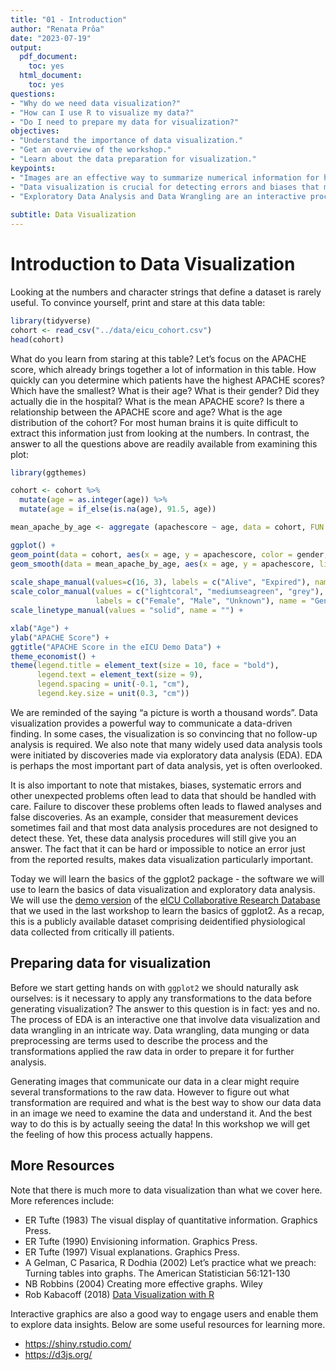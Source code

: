 ---
title: "01 - Introduction"
author: "Renata Prôa"
date: "2023-07-19"
output:
  pdf_document:
    toc: yes
  html_document:
    toc: yes
questions:
- "Why do we need data visualization?"
- "How can I use R to visualize my data?"
- "Do I need to prepare my data for visualization?"
objectives:
- "Understand the importance of data visualization."
- "Get an overview of the workshop."
- "Learn about the data preparation for visualization."
keypoints:
- "Images are an effective way to summarize numerical information for humans and communicate data-driven findings."
- "Data visualization is crucial for detecting errors and biases that might lead to flawed analyses and false discoveries."
- "Exploratory Data Analysis and Data Wrangling are an interactive process through which we understand and prepare the data for further analysis."
  
subtitle: Data Visualization
---

# Introduction to Data Visualization

Looking at the numbers and character strings that define a dataset is rarely useful. To convince yourself, print and stare at this data table:

```{r, message=FALSE}
library(tidyverse)
cohort <- read_csv("../data/eicu_cohort.csv")
head(cohort)
```

What do you learn from staring at this table? Let's focus on the APACHE score, which already brings together a lot of information in this table. How quickly can you determine which patients have the highest APACHE scores? Which have the smallest? What is their age? What is their gender? Did they actually die in the hospital? What is the mean APACHE score? Is there a relationship between the APACHE score and age? What is the age distribution of the cohort? For most human brains it is quite difficult to extract this information just from looking at the numbers. In contrast, the answer to all the questions above are readily available from examining this plot:

```{r, message=FALSE}
library(ggthemes)

cohort <- cohort %>%
  mutate(age = as.integer(age)) %>%
  mutate(age = if_else(is.na(age), 91.5, age))

mean_apache_by_age <- aggregate (apachescore ~ age, data = cohort, FUN = mean)

ggplot() +
geom_point(data = cohort, aes(x = age, y = apachescore, color = gender, shape = actualhospitalmortality)) +
geom_smooth(data = mean_apache_by_age, aes(x = age, y = apachescore, linetype = "Mean APACHE Score")) +
  
scale_shape_manual(values=c(16, 3), labels = c("Alive", "Expired"), name = 'Hospital Mortality')+
scale_color_manual(values = c("lightcoral", "mediumseagreen", "grey"), 
                   labels = c("Female", "Male", "Unknown"), name = "Gender") +
scale_linetype_manual(values = "solid", name = "") +

xlab("Age") + 
ylab("APACHE Score") +
ggtitle("APACHE Score in the eICU Demo Data") +
theme_economist() +
theme(legend.title = element_text(size = 10, face = "bold"), 
      legend.text = element_text(size = 9),
      legend.spacing = unit(-0.1, "cm"),
      legend.key.size = unit(0.3, "cm"))
```

We are reminded of the saying "a picture is worth a thousand words". Data visualization provides a powerful way to communicate a data-driven finding. In some cases, the visualization is so convincing that no follow-up analysis is required. We also note that many widely used data analysis tools were initiated by discoveries made via exploratory data analysis (EDA). EDA is perhaps the most important part of data analysis, yet is often overlooked.

It is also important to note that mistakes, biases, systematic errors and other unexpected problems often lead to data that should be handled with care. Failure to discover these problems often leads to flawed analyses and false discoveries. As an example, consider that measurement devices sometimes fail and that most data analysis procedures are not designed to detect these. Yet, these data analysis procedures will still give you an answer. The fact that it can be hard or impossible to notice an error just from the reported results, makes data visualization particularly important.

Today we will learn the basics of the ggplot2 package - the software we will use to learn the basics of data visualization and exploratory data analysis. We will use the [demo version](https://doi.org/10.13026/4mxk-na84) of the [eICU Collaborative Research Database](https://eicu-crd.mit.edu/about/eicu/) that we used in the last workshop to learn the basics of ggplot2. As a recap, this is a publicly available dataset comprising deidentified physiological data collected from critically ill patients.

## Preparing data for visualization

Before we start getting hands on with `ggplot2` we should naturally ask ourselves: is it necessary to apply any transformations to the data before generating visualization? The answer to this question is in fact: yes and no. The process of EDA is an interactive one that involve data visualization and data wrangling in an intricate way. Data wrangling, data munging or data preprocessing are terms used to describe the process and the transformations applied the raw data in order to prepare it for further analysis.

Generating images that communicate our data in a clear might require several transformations to the raw data. However to figure out what transformation are required and what is the best way to show our data data in an image we need to examine the data and understand it. And the best way to do this is by actually seeing the data! In this workshop we will get the feeling of how this process actually happens.

## More Resources

Note that there is much more to data visualization than what we cover here. More references include:

-   ER Tufte (1983) The visual display of quantitative information. Graphics Press.
-   ER Tufte (1990) Envisioning information. Graphics Press.
-   ER Tufte (1997) Visual explanations. Graphics Press.
-   A Gelman, C Pasarica, R Dodhia (2002) Let's practice what we preach: Turning tables into graphs. The American Statistician 56:121-130
-   NB Robbins (2004) Creating more effective graphs. Wiley
-   Rob Kabacoff (2018) [Data Visualization with R](https://rkabacoff.github.io/datavis/)

Interactive graphics are also a good way to engage users and enable them to explore data insights. Below are some useful resources for learning more.

-   <https://shiny.rstudio.com/>
-   <https://d3js.org/>
